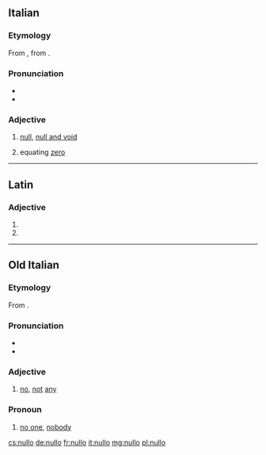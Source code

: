 ==Italian==

===Etymology===
From {{etyl|roa-oit|it}}, from {{etyl|la|it}} {{m|la|nūllus||not any}}.

===Pronunciation===
* {{IPA|lang=it|/ˈnulːo/|[ˈn̺ul̺.l̺o]}}
* {{hyphenation|nùl|lo|lang=it}}

===Adjective===
{{it-adj|null}}

# [[null]], [[null and void]]
# {{context|mathematics|lang=it}} equating [[zero]]

----

==Latin==

===Adjective===
{{la-adj-form|nūllō}}

# {{inflection of|nūllus||abl|m|s|lang=la}}
# {{inflection of|nūllus||abl|n|s|lang=la}}

----

==Old Italian==

===Etymology===
From {{etyl|la|roa-oit}} {{m|la|nūllus||not any}}.

===Pronunciation===
* {{IPA|lang=roa-oit|/ˈnulːo/}}
* {{hyphenation|nùl|lo|lang=roa-oit}}

===Adjective===
{{head|roa-oit|g=m|adjective|feminine|nulla|masculine plural|nulli|feminine plural|nulle}}
# {{context|chiefly in the singular|lang=roa-oit}} [[no]], [[not]] [[any]]

===Pronoun===
{{head|roa-oit|g=m|pronoun}}
# [[no one]], [[nobody]]

[[cs:nullo]]
[[de:nullo]]
[[fr:nullo]]
[[it:nullo]]
[[mg:nullo]]
[[pl:nullo]]